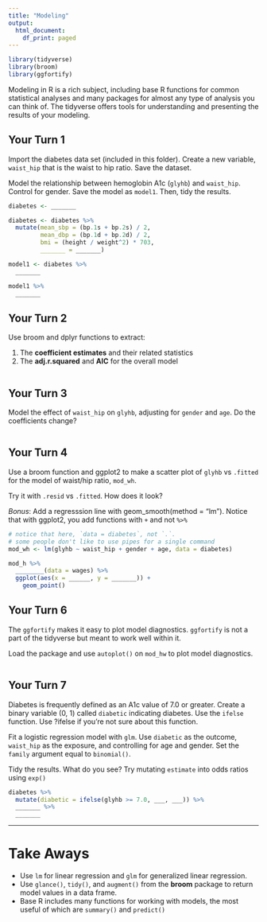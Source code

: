 ```yaml
---
title: "Modeling"
output:
  html_document:
    df_print: paged
---
```



```r
library(tidyverse)
library(broom)
library(ggfortify)
```

Modeling in R is a rich subject, including base R functions for common statistical analyses and many packages for almost any type of analysis you can think of. The tidyverse offers tools for understanding and presenting the results of your modeling. 

## Your Turn 1

Import the diabetes data set (included in this folder). Create a new variable, `waist_hip` that is the waist to hip ratio. Save the dataset.

Model the relationship between hemoglobin A1c (`glyhb`) and `waist_hip`. Control for gender. Save the model as `model1`. Then, tidy the results.

```r
diabetes <- _______

diabetes <- diabetes %>% 
  mutate(mean_sbp = (bp.1s + bp.2s) / 2,
         mean_dbp = (bp.1d + bp.2d) / 2,
         bmi = (height / weight^2) * 703,
         _______ = _______)

model1 <- diabetes %>% 
  _______

model1 %>% 
  _______
```

## Your Turn 2

Use broom and dplyr functions to extract:

1. The **coefficient estimates** and their related statistics 
2. The **adj.r.squared** and **AIC** for the overall model

```r

```

## Your Turn 3

Model the effect of `waist_hip` on `glyhb`, adjusting for `gender` and `age`. Do the coefficients change?

```r

```

## Your Turn 4

Use a broom function and ggplot2 to make a scatter plot of `glyhb` vs `.fitted` for the model of waist/hip ratio, `mod_wh`.

Try it with `.resid` vs `.fitted`. How does it look?

_Bonus_: Add a regresssion line with geom_smooth(method = "lm"). Notice that with ggplot2, you add functions with `+` and not `%>%`

```r
# notice that here, `data = diabetes`, not `.`. 
# some people don't like to use pipes for a single command
mod_wh <- lm(glyhb ~ waist_hip + gender + age, data = diabetes)

mod_h %>% 
  ________(data = wages) %>% 
  ggplot(aes(x = ______, y = _______)) +
    geom_point()
```

## Your Turn 6

The `ggfortify` makes it easy to plot model diagnostics. `ggfortify` is not a part of the tidyverse but meant to work well within it. 

Load the package and use `autoplot()` on `mod_hw` to plot model diagnostics.

```r


```

## Your Turn 7

Diabetes is frequently defined as an A1c value of 7.0 or greater. Create a binary variable (0, 1) called `diabetic` indicating diabetes. Use the `ifelse` function. Use ?ifelse if you're not sure about this function.

Fit a logistic regression model with `glm`. Use `diabetic` as the outcome, `waist_hip` as the exposure, and controlling for age and gender. Set the `family` argument equal to `binomial()`.

Tidy the results. What do you see? Try mutating `estimate` into odds ratios using `exp()`

```r
diabetes %>% 
  mutate(diabetic = ifelse(glyhb >= 7.0, ___, ___)) %>% 
  _______ %>% 
  _______
```

***

# Take Aways

* Use `lm` for linear regression and `glm` for generalized linear regression.
* Use `glance()`, `tidy()`, and `augment()` from the **broom** package to return model values in a data frame.
* Base R includes many functions for working with models, the most useful of which are `summary()` and `predict()`
